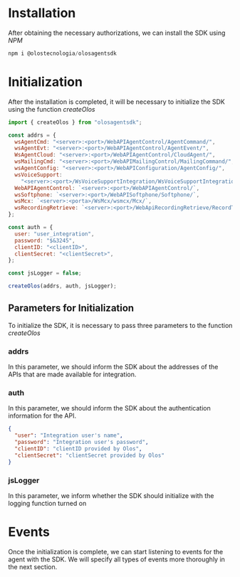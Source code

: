 # Installation

After obtaining the necessary authorizations, we can install the SDK using _NPM_

```js copy
npm i @olostecnologia/olosagentsdk
```

# Initialization

After the installation is completed, it will be necessary to initialize the SDK using the function _createOlos_

```js copy
import { createOlos } from "olosagentsdk";

const addrs = {
  wsAgentCmd: "<server>:<port>/WebAPIAgentControl/AgentCommand/",
  wsAgentEvt: "<server>:<port>/WebAPIAgentControl/AgentEvent/",
  WsAgentCloud: "<server>:<port>/WebAPIAgentControl/CloudAgent/",
  wsMailingCmd: "<server>:<port>/WebAPIMailingControl/MailingCommand/",
  wsAgentConfig: "<server>:<port>/WebAPIConfiguration/AgentConfig/",
  wsVoiceSupport:
    "<server>:<port>/WsVoiceSupportIntegration/WsVoiceSupportIntegration.asmx",
  WebAPIAgentControl: `<server>:<port>/WebAPIAgentControl/`,
  wsSoftphone: `<server>:<port>/WebAPISoftphone/Softphone/`,
  wsMcx: `<server>:<porta>/WsMcx/wsmcx/Mcx/`,
  wsRecordingRetrieve: `<server>:<port>/WebApiRecordingRetrieve/RecordTextComm/`,
};

const auth = {
  user: "user_integration",
  password: "$&3245",
  clientID: "<clientID>",
  clientSecret: "<clientSecret>",
};

const jsLogger = false;

createOlos(addrs, auth, jsLogger);
```

## Parameters for Initialization

To initialize the SDK, it is necessary to pass three parameters to the function _createOlos_

### addrs

In this parameter, we should inform the SDK about the addresses of the APIs that are made available for integration.

### auth

In this parameter, we should inform the SDK about the authentication information for the API.

```json copy
{
  "user": "Integration user's name",
  "password": "Integration user's password",
  "clientID": "clientID provided by Olos",
  "clientSecret": "clientSecret provided by Olos"
}
```

### jsLogger

In this parameter, we inform whether the SDK should initialize with the logging function turned on

# Events

Once the initialization is complete, we can start listening to events for the agent with the SDK. We will specify all types of events more thoroughly in the next section.

